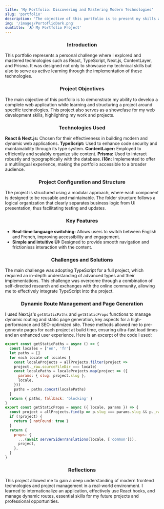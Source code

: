 ```yaml
---
title: 'My Portfolio: Discovering and Mastering Modern Technologies'
slug: 'portfolio'
description: 'The objective of this portfolio is to present my skills and learn to structure a project around a technology ecosystem that I was not fully mastering.'
img: '/images/PortoflioDark.png'
sumtitle: '📬 My Portfolio Project'
---
```


<div align="center">

### Introduction

</div>

This portfolio represents a personal challenge where I explored and mastered technologies such as React, TypeScript, Next.js, ContentLayer, and Prisma. It was designed not only to showcase my technical skills but also to serve as active learning through the implementation of these technologies.

<div align="center">

### Project Objectives

</div>

The main objective of this portfolio is to demonstrate my ability to develop a complete web application while learning and structuring a project around specific technologies. This project also serves as a showcfase for my web development skills, highlighting my work and projects.

<div align="center">

### Technologies Used

</div>

**React & Next.js:** Chosen for their effectiveness in building modern and dynamic web applications.
**TypeScript:** Used to enhance code security and maintainability through its type system.
**ContentLayer:** Employed to efficiently and scalably organize site content.
**Prisma:** Used to interact robustly and typographically with the database.
**i18n:** Implemented to offer a multilingual experience, making the portfolio accessible to a broader audience.

<div align="center">

### Project Configuration and Structure

</div>

The project is structured using a modular approach, where each component is designed to be reusable and maintainable. The folder structure follows a logical organization that clearly separates business logic from UI presentation, thus facilitating testing and updates.

<div align="center">

### Key Features

</div>

- **Real-time language switching:** Allows users to switch between English and French, improving accessibility and engagement.
- **Simple and intuitive UI:** Designed to provide smooth navigation and frictionless interaction with the content.

<div align="center">

### Challenges and Solutions

</div>

The main challenge was adopting TypeScript for a full project, which required an in-depth understanding of advanced types and their implementations. This challenge was overcome through a combination of self-directed research and exchanges with the online community, allowing me to effectively integrate TypeScript into the project.

<div align="center">

### Dynamic Route Management and Page Generation

</div>

I used Next.js's `getStaticPaths` and `getStaticProps` functions to manage dynamic routing and static page generation, key aspects for a high-performance and SEO-optimized site. These methods allowed me to pre-generate pages for each project at build time, ensuring ultra-fast load times and an enhanced user experience. Here is an excerpt of the code I used:

```js
export const getStaticPaths = async () => {
  const locales = ['en', 'fr']
  let paths = []
  for each locale of locales {
    const localeProjects = allProjects.filter(project =>
    project._raw.sourceFileDir === locale)
    const localePaths = localeProjects.map(project => ({
      params: { slug: project.slug },
      locale,
    }))
    paths = paths.concat(localePaths)
  }
  return { paths, fallback: 'blocking' }
}
export const getStaticProps = async ({ locale, params }) => {
  const project = allProjects.find(p => p.slug === params.slug && p._raw.sourceFileDir === locale)
  if (!project) {
    return { notFound: true }
  }
  return {
    props: {
      ...(await serverSideTranslations(locale, ['common'])),
      project,
    },
  }
}
```

<div align="center">

### Reflections

</div>

This project allowed me to gain a deep understanding of modern frontend technologies and project management in a real-world environment. I learned to internationalize an application, effectively use React hooks, and manage dynamic routes, essential skills for my future projects and professional opportunities.
